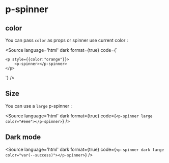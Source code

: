 
<Meta component={PSpinner} title="Components/Spinner/Overview" />

# p-spinner

## color

You can pass `color` as props or spinner use current color : 

<p-spinner color="#eee"></p-spinner>

<p style={{color:"orange"}}>
    <p-spinner></p-spinner>
</p>

<Source language='html' dark format={true} code={`
    <p-spinner color="#eee"></p-spinner>

    <p style={{color:"orange"}}>
        <p-spinner></p-spinner>
    </p>
`} />

## Size

You can use a `large` p-spinner : 

<p-spinner large color="#eee"></p-spinner>

<Source language='html' dark format={true} code={`
    <p-spinner large color="#eee"></p-spinner>
`} />

## Dark mode

<div style={{padding: '10px', boxSizing: "border-box", width: "100%", background: "#41403e"}}>
    <p-spinner dark large color="var(--success)"></p-spinner>
</div>

<Source language='html' dark format={true} code={`
    <p-spinner dark large color="var(--success)"></p-spinner>
`} />